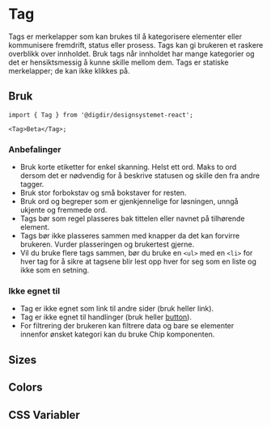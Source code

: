 
<Meta of={TagStories} />

# Tag

Tags er merkelapper som kan brukes til å kategorisere elementer eller kommunisere fremdrift, status eller prosess. Tags kan gi brukeren et raskere overblikk over innholdet. Bruk tags når innholdet har mange kategorier og det er hensiktsmessig å kunne skille mellom dem. Tags er statiske merkelapper; de kan ikke klikkes på.

<Primary />
<Controls />

## Bruk

```tsx
import { Tag } from '@digdir/designsystemet-react';

<Tag>Beta</Tag>;
```

### Anbefalinger

- Bruk korte etiketter for enkel skanning. Helst ett ord. Maks to ord dersom det er nødvendig for å beskrive statusen og skille den fra andre tagger.
- Bruk stor forbokstav og små bokstaver for resten.
- Bruk ord og begreper som er gjenkjennelige for løsningen, unngå ukjente og fremmede ord.
- Tags bør som regel plasseres bak tittelen eller navnet på tilhørende element.
- Tags bør ikke plasseres sammen med knapper da det kan forvirre brukeren. Vurder plasseringen og brukertest gjerne.
- Vil du bruke flere tags sammen, bør du bruke en `<ul>` med en `<li>` for hver tag for å sikre at tagsene blir lest opp hver for seg som en liste og ikke som en setning.

### Ikke egnet til

- Tag er ikke egnet som link til andre sider (bruk heller link).
- Tag er ikke egnet til handlinger (bruk heller [button](/docs/komponenter-button--docs)).
- For filtrering der brukeren kan filtrere data og bare se elementer innenfor ønsket kategori kan du bruke Chip komponenten.

## Sizes

<Canvas of={TagStories.Sizes} />

## Colors

<Canvas of={TagStories.Colors} />

## CSS Variabler

<CssVariables css={css} />
